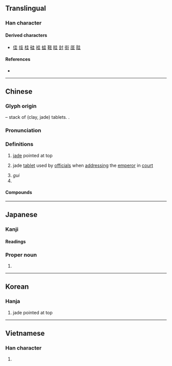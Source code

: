 {{also|丰}}
{{character info}}
==Translingual==
{{stroke order|strokes=6}}

===Han character===
{{Han char|rn=32|rad=土|as=03|sn=6|four=40104|canj=GG|ids=⿱土土}}

====Derived characters====
* [[佳]] [[烓]] [[桂]] [[硅]] [[袿]] [[蛙]] [[鞋]] [[眭]] [[封]] [[街]] [[厓]] [[胿]]

====References====
* {{Han ref|kx=0224.020|dkj=04887|dj=0456.050|hdz=10418.050|uh=572D|ud=22317|bh=A663|bd=42595}}

----

==Chinese==
{{zh-forms}}

===Glyph origin===
{{Han etym}}
{{Han compound|土|土|ls=p}} – stack of (clay, jade) tablets. {{zh-etym-double|土|}}.

===Pronunciation===
{{zh-pron
|m=guī
|m-s=
|c=gwai1
|g=
|h=pfs=kui
|j=
|mb=
|md=giĕ
|mn=ke/kui
|mn-t=
|w=
|x=
|mc=y
|oc=y
|cat=n
}}

===Definitions===
{{zh-hanzi}}

# [[jade]] pointed at top
# {{lb|zh|historical}} jade [[tablet]] used by [[official]]s when [[address]]ing the [[emperor]] in [[court]]
#: {{zh-also|珪}}
# ''gui'' {{gl|type of [[ancient]] [[Chinese]] [[sundial]]}}
# {{surname|zh}}

====Compounds====
{{zh-der|一刀圭|不見圭角|不露圭角|介圭|刀圭|圭亞那|圭玉|圭璋|圭璧|圭窬|圭竇|圭臬|圭蓽|圭表|圭角|圭門|奉為圭臬|巴拉圭|巴拉圭河|日圭|析圭分土|析圭擔爵|烏拉圭|琬圭|琰圭|瑱圭|白圭|白圭之玷|穀圭|篳門圭窬|篳門圭竇|蓽門圭竇|躬圭|鎮圭}}

{{zh-cat|Timekeeping}}

----

==Japanese==

===Kanji===
{{ja-kanji|grade=|rs=土03}}

====Readings====
{{ja-readings
|goon=け<け<くゑ
|kanon=けい<けい<くゑい
|kun=たま-
|nanori=かど, きよ, きよし, よし
}}

===Proper noun===
{{ja-pos|proper|けい}}

# {{given name|ja|unisex|sort=けい}}

----

==Korean==

===Hanja===
{{ko-hanja|hangeul=규|rv=gyu|mr=kyu|y=kyu}}

# jade pointed at top

----

==Vietnamese==

===Han character===
{{vi-hantu|[[quê]], [[khoai]], [[khuê]], [[que]]|rs=土03}}

# {{rfdef|vi|sort=土03}}